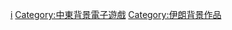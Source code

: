 
[[Category:各国背景电子游戏|i]]
[[Category:中東背景電子遊戲|Category:中東背景電子遊戲]]
[[Category:伊朗背景作品|Category:伊朗背景作品]]